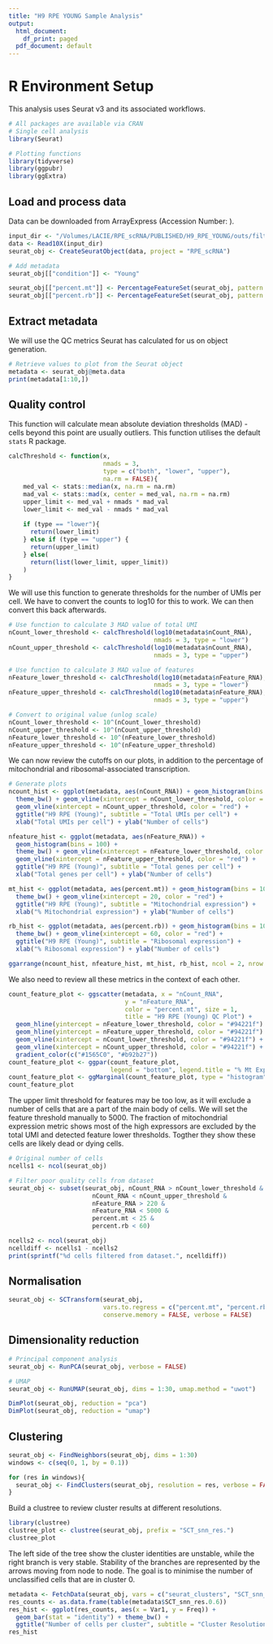 ```yaml
---
title: "H9 RPE YOUNG Sample Analysis"
output:
  html_document:
    df_print: paged
  pdf_document: default
---
```

# R Environment Setup
This analysis uses Seurat v3 and its associated workflows.

```r
# All packages are available via CRAN
# Single cell analysis
library(Seurat)

# Plotting functions
library(tidyverse)
library(ggpubr)
library(ggExtra)
```

## Load and process data
Data can be downloaded from ArrayExpress (Accession Number: ).

```r
input_dir <- "/Volumes/LACIE/RPE_scRNA/PUBLISHED/H9_RPE_YOUNG/outs/filtered_feature_bc_matrix/"
data <- Read10X(input_dir)
seurat_obj <- CreateSeuratObject(data, project = "RPE_scRNA")

# Add metadata
seurat_obj[["condition"]] <- "Young"

seurat_obj[["percent.mt"]] <- PercentageFeatureSet(seurat_obj, pattern = "^MT-")
seurat_obj[["percent.rb"]] <- PercentageFeatureSet(seurat_obj, pattern = "^RPS|^RPL")

```

## Extract metadata
We will use the QC metrics Seurat has calculated for us on object generation.

```r
# Retrieve values to plot from the Seurat object
metadata <- seurat_obj@meta.data
print(metadata[1:10,])

```

## Quality control
This function will calculate mean absolute deviation thresholds (MAD) - cells 
beyond this point are usually outliers. This function utilises the default 
`stats` R package.


```r
calcThreshold <- function(x,
                          nmads = 3,
                          type = c("both", "lower", "upper"),
                          na.rm = FALSE){
    med_val <- stats::median(x, na.rm = na.rm)
    mad_val <- stats::mad(x, center = med_val, na.rm = na.rm)
    upper_limit <- med_val + nmads * mad_val
    lower_limit <- med_val - nmads * mad_val
    
    if (type == "lower"){
      return(lower_limit)
    } else if (type == "upper") {
      return(upper_limit)
    } else(
      return(list(lower_limit, upper_limit))
    )
}
```

We will use this function to generate thresholds for the number of UMIs per cell.
We have to convert the counts to log10 for this to work. We can then convert this
back afterwards.

```r
# Use function to calculate 3 MAD value of total UMI
nCount_lower_threshold <- calcThreshold(log10(metadata$nCount_RNA), 
                                        nmads = 3, type = "lower")
nCount_upper_threshold <- calcThreshold(log10(metadata$nCount_RNA), 
                                        nmads = 3, type = "upper")

# Use function to calculate 3 MAD value of features
nFeature_lower_threshold <- calcThreshold(log10(metadata$nFeature_RNA), 
                                        nmads = 3, type = "lower")
nFeature_upper_threshold <- calcThreshold(log10(metadata$nFeature_RNA), 
                                        nmads = 3, type = "upper")

# Convert to original value (unlog scale)
nCount_lower_threshold <- 10^(nCount_lower_threshold)
nCount_upper_threshold <- 10^(nCount_upper_threshold)
nFeature_lower_threshold <- 10^(nFeature_lower_threshold)
nFeature_upper_threshold <- 10^(nFeature_upper_threshold)

```

We can now review the cutoffs on our plots, in addition to the percentage of 
mitochondrial and ribosomal-associated transcription.

```r
# Generate plots
ncount_hist <- ggplot(metadata, aes(nCount_RNA)) + geom_histogram(bins = 100) +
  theme_bw() + geom_vline(xintercept = nCount_lower_threshold, color = "red") +
  geom_vline(xintercept = nCount_upper_threshold, color = "red") +
  ggtitle("H9 RPE (Young)", subtitle = "Total UMIs per cell") +
  xlab("Total UMIs per cell") + ylab("Number of cells")

nfeature_hist <- ggplot(metadata, aes(nFeature_RNA)) + 
  geom_histogram(bins = 100) +
  theme_bw() + geom_vline(xintercept = nFeature_lower_threshold, color = "red") + 
  geom_vline(xintercept = nFeature_upper_threshold, color = "red") + 
  ggtitle("H9 RPE (Young)", subtitle = "Total genes per cell") + 
  xlab("Total genes per cell") + ylab("Number of cells")

mt_hist <- ggplot(metadata, aes(percent.mt)) + geom_histogram(bins = 100) +
  theme_bw() + geom_vline(xintercept = 20, color = "red") + 
  ggtitle("H9 RPE (Young)", subtitle = "Mitochondrial expression") +
  xlab("% Mitochondrial expression") + ylab("Number of cells")

rb_hist <- ggplot(metadata, aes(percent.rb)) + geom_histogram(bins = 100) +
  theme_bw() + geom_vline(xintercept = 60, color = "red") + 
  ggtitle("H9 RPE (Young)", subtitle = "Ribosomal expression") +
  xlab("% Ribosomal expression") + ylab("Number of cells")

ggarrange(ncount_hist, nfeature_hist, mt_hist, rb_hist, ncol = 2, nrow = 2)
```

We also need to review all these metrics in the context of each other. 

```r
count_feature_plot <- ggscatter(metadata, x = "nCount_RNA", 
                                y = "nFeature_RNA", 
                                color = "percent.mt", size = 1, 
                                title = "H9 RPE (Young) QC Plot") + 
  geom_hline(yintercept = nFeature_lower_threshold, color = "#94221f") + 
  geom_hline(yintercept = nFeature_upper_threshold, color = "#94221f") + 
  geom_vline(xintercept = nCount_lower_threshold, color = "#94221f") + 
  geom_vline(xintercept = nCount_upper_threshold, color = "#94221f") +
  gradient_color(c("#1565C0", "#b92b27"))
count_feature_plot <- ggpar(count_feature_plot, 
                            legend = "bottom", legend.title = "% Mt Expression")
count_feature_plot <- ggMarginal(count_feature_plot, type = "histogram")
count_feature_plot
```

The upper limit threshold for features may be too low, as it will exclude a
number of cells that are a part of the main body of cells. We will set the 
feature threshold manually to 5000. The fraction of mitochondrial expression
metric shows most of the high expressors are excluded by the total UMI and
detected feature lower thresholds. Togther they show these cells are likely
dead or dying cells.

```r
# Original number of cells
ncells1 <- ncol(seurat_obj)

# Filter poor quality cells from dataset
seurat_obj <- subset(seurat_obj, nCount_RNA > nCount_lower_threshold &
                       nCount_RNA < nCount_upper_threshold &
                       nFeature_RNA > 220 &
                       nFeature_RNA < 5000 &
                       percent.mt < 25 &
                       percent.rb < 60)

ncells2 <- ncol(seurat_obj)
ncelldiff <- ncells1 - ncells2 
print(sprintf("%d cells filtered from dataset.", ncelldiff))
```

## Normalisation

```r
seurat_obj <- SCTransform(seurat_obj, 
                          vars.to.regress = c("percent.mt", "percent.rb"),
                          conserve.memory = FALSE, verbose = FALSE)
```

## Dimensionality reduction
```r
# Principal component analysis
seurat_obj <- RunPCA(seurat_obj, verbose = FALSE)

# UMAP
seurat_obj <- RunUMAP(seurat_obj, dims = 1:30, umap.method = "uwot")

```

```r
DimPlot(seurat_obj, reduction = "pca")
DimPlot(seurat_obj, reduction = "umap")
```

## Clustering

```r
seurat_obj <- FindNeighbors(seurat_obj, dims = 1:30)
windows <- c(seq(0, 1, by = 0.1))

for (res in windows){
  seurat_obj <- FindClusters(seurat_obj, resolution = res, verbose = FALSE)
}
```

Build a clustree to review cluster results at different resolutions. 

```r
library(clustree)
clustree_plot <- clustree(seurat_obj, prefix = "SCT_snn_res.")
clustree_plot
```

The left side of the tree show the cluster identities are unstable, while the 
right branch is very stable. Stability of the branches are represented by the
arrows moving from node to node. The goal is to minimise the number of 
unclassified cells that are in cluster 0.

```r
metadata <- FetchData(seurat_obj, vars = c("seurat_clusters", "SCT_snn_res.0.6"))
res_counts <- as.data.frame(table(metadata$SCT_snn_res.0.6))
res_hist <- ggplot(res_counts, aes(x = Var1, y = Freq)) + 
  geom_bar(stat = "identity") + theme_bw() + 
  ggtitle("Number of cells per cluster", subtitle = "Cluster Resolution: 0.6")
res_hist
```

